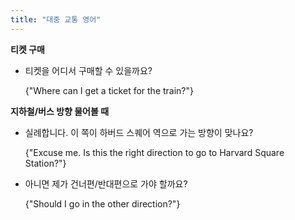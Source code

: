```yaml
---
title: "대중 교통 영어"
---
```


**티켓 구매**

- 티켓을 어디서 구매할 수 있을까요?

  <EnglishSnippet>{"Where can I get a ticket for the train?"}</EnglishSnippet>

**지하철/버스 방향 물어볼 때**

- 실례합니다. 이 쪽이 하버드 스퀘어 역으로 가는 방향이 맞나요?

  <EnglishSnippet>
    {"Excuse me. Is this the right direction to go to Harvard Square Station?"}
  </EnglishSnippet>

- 아니면 제가 건너편/반대편으로 가야 할까요?

  <EnglishSnippet>{"Should I go in the other direction?"}</EnglishSnippet>
